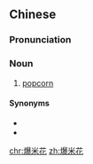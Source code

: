 ==Chinese==
{{zh-forms}}

===Pronunciation===
{{zh-pron
|m=bàomǐhuā,er=y
|c=baau3 mai5 faa1
|cat=n
}}

===Noun===
{{zh-noun}}

# [[popcorn]] {{gloss|a snack food made from corn kernels popped by dry heating}}

====Synonyms====
* {{zh-l|玉米花}}
* {{zh-l|爆穀}}

{{zh-cat|Foods}}

[[chr:爆米花]]
[[zh:爆米花]]